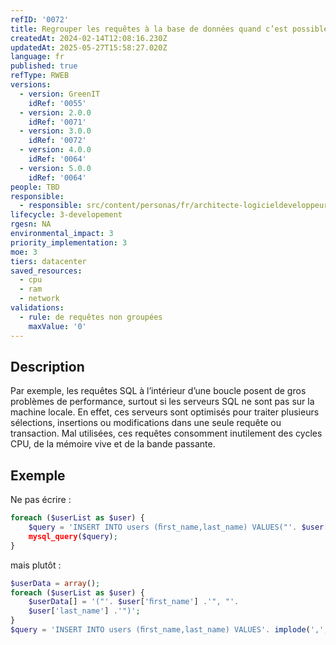 ```yaml
---
refID: '0072'
title: Regrouper les requêtes à la base de données quand c’est possible
createdAt: 2024-02-14T12:08:16.230Z
updatedAt: 2025-05-27T15:58:27.020Z
language: fr
published: true
refType: RWEB
versions:
  - version: GreenIT
    idRef: '0055'
  - version: 2.0.0
    idRef: '0071'
  - version: 3.0.0
    idRef: '0072'
  - version: 4.0.0
    idRef: '0064'
  - version: 5.0.0
    idRef: '0064'
people: TBD
responsible:
  - responsible: src/content/personas/fr/architecte-logicieldeveloppeur.mdx
lifecycle: 3-developement
rgesn: NA
environmental_impact: 3
priority_implementation: 3
moe: 3
tiers: datacenter
saved_resources:
  - cpu
  - ram
  - network
validations:
  - rule: de requêtes non groupées
    maxValue: '0'
---
```


## Description

Par exemple, les requêtes SQL à l’intérieur d’une boucle posent de gros problèmes de performance, surtout si les serveurs SQL ne sont pas sur la machine locale. En effet, ces serveurs sont optimisés pour traiter plusieurs sélections, insertions ou modifications dans une seule requête ou transaction. Mal utilisées, ces requêtes consomment inutilement des cycles CPU, de la mémoire vive et de la bande passante.

## Exemple

Ne pas écrire :

```php
foreach ($userList as $user) {
    $query = 'INSERT INTO users (ﬁrst_name,last_name) VALUES("'. $user['ﬁrst_name'] .'", "'. $user['last_ name'] .'")';
    mysql_query($query);
}
```

mais plutôt :

```php
$userData = array();
foreach ($userList as $user) {
    $userData[] = '("'. $user['ﬁrst_name'] .'", "'.
    $user['last_name'] .'")';
}
$query = 'INSERT INTO users (ﬁrst_name,last_name) VALUES'. implode(',', $userData); mysql_query($query);
```
